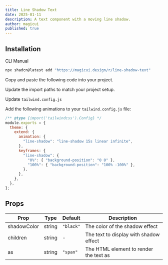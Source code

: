 ```yaml
---
title: Line Shadow Text
date: 2025-01-11
description: A text component with a moving line shadow.
author: magicui
published: true
---
```


<ComponentPreview name="line-shadow-text-demo" />

## Installation

<Tabs defaultValue="cli">

<TabsList>
  <TabsTrigger value="cli">CLI</TabsTrigger>
  <TabsTrigger value="manual">Manual</TabsTrigger>
</TabsList>
<TabsContent value="cli">

```bash
npx shadcn@latest add "https://magicui.design/r/line-shadow-text"
```

</TabsContent>

<TabsContent value="manual">

<Steps>

<Step>Copy and paste the following code into your project.</Step>

<ComponentSource name="line-shadow-text" />

<Step>Update the import paths to match your project setup.</Step>

<Step>Update `tailwind.config.js`</Step>

Add the following animations to your `tailwind.config.js` file:

```js title="tailwind.config.js" {5-13}
/** @type {import('tailwindcss').Config} */
module.exports = {
  theme: {
    extend: {
      animation: {
        "line-shadow": "line-shadow 15s linear infinite",
      },
      keyframes: {
        "line-shadow": {
          "0%": { "background-position": "0 0" },
          "100%": { "background-position": "100% -100%" },
        },
      },
    },
  },
};
```

</Steps>

</TabsContent>

</Tabs>

## Props

| Prop        | Type   | Default   | Description                            |
| ----------- | ------ | --------- | -------------------------------------- |
| shadowColor | string | `"black"` | The color of the shadow effect         |
| children    | string | -         | The text to display with shadow effect |
| as          | string | `"span"`  | The HTML element to render the text as |
